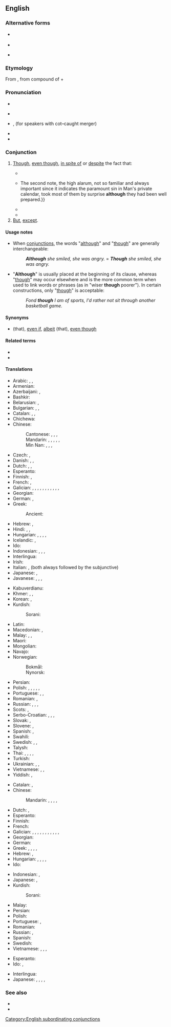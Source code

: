 ==English==

===Alternative forms===
* {{l|en|altho}} {{qualifier|informal}}
* {{l|en|altho'}}
* {{l|en|allthough}} {{qualifier|obsolete}}

===Etymology===
From {{etyl|enm|en}} {{m|enm|althagh|}}, from {{etyl|ang|en}} compound of {{m|ang|eall||all (emphatic)}} + {{m|ang|þēah||though}}

===Pronunciation===
* {{enPR|ôl-''th''ōʹ}}
* {{a|UK}} {{IPA|/ɔːlˈðəʊ/|lang=en}}
* {{a|US}} {{IPA|/ɔlˈðoʊ/|lang=en}}, {{IPA|/ɑlˈðoʊ/|lang=en}} (for speakers with cot–caught merger)
* {{audio|en-us-although.ogg|Audio (US)|lang=en}}
* {{rhymes|əʊ|lang=en}}

===Conjunction===
{{en-con}}

# [[though|Though]], [[even though]], [[in spite of]] or [[despite]] the fact that: {{non-gloss definition|introducing a clause that expresses a concession.}}
#: {{ux|en|'''Although''' it was very muddy, the football game went on.}}
#* {{quote-book|lang=en|year=1898|author={{w|Winston Churchill (novelist)|Winston Churchill}}
|title={{w|The Celebrity}}|chapter=5
|passage='''Although''' the Celebrity was almost impervious to sarcasm, he was now beginning to exhibit visible signs of uneasiness, the consciousness dawning upon him that his eccentricity was not receiving the ovation it merited.}}
#* {{quote-book|lang=en|year=1963|author={{w|Margery Allingham}}|title={{w|The China Governess}}
|chapter=20|url=http://openlibrary.org/works/OL2004261W
|passage=The story struck the depressingly familiar note with which true stories ring in the tried ears of experienced policemen.{{...}}The second note, the high alarum, not so familiar and always important since it indicates the paramount sin in Man's private calendar, took most of them by surprise '''although''' they had been well prepared.}}
#* {{quote-journal|lang=en|date=September 29, 2011|author=Jon Smith|work=BBC Sport
|title=[http://news.bbc.co.uk/sport2/hi/football/15014632.stm Tottenham 3-1 Shamrock Rovers]
|passage=With the north London derby to come at the weekend, Spurs boss Harry Redknapp opted to rest many of his key players, '''although''' he brought back Aaron Lennon after a month out through injury.}}
#* {{quote-journal|lang=en|date=2012-03|author=Lee A. Groat|title=Gemstones
|volume=100|issue=2|page=128|magazine={{w|American Scientist}}
|url=http://www.americanscientist.org/issues/feature/2012/2/gemstones
|passage='''Although''' there are dozens of different types of gems, among the best known and most important are diamond, ruby and sapphire, emerald and other gem forms of the mineral beryl, chrysoberyl, tanzanite, tsavorite, topaz and jade.}}
# [[but|But]], [[except]].
#: {{ux|en|It was difficult, '''although''' not as difficult as we had expected.}}

====Usage notes====
* When [[conjunction]]s, the words "[[although]]" and "[[though]]" are generally interchangeable:
*: '''''Although''' she smiled, she was angry.'' = '''''Though''' she smiled, she was angry.''
* "'''Although'''" is usually placed at the beginning of its clause, whereas "[[though]]" may occur elsewhere and is the more common term when used to link words or phrases (as in "wiser '''though''' poorer"). In certain constructions, only "[[though]]" is acceptable:
*: ''Fond '''though''' I am of sports, I'd rather not sit through another basketball game.''

====Synonyms====
* {{sense|in spite of}} {{l|en|notwithstanding}} (that), [[even if]], [[albeit]] (that), [[even though]]

====Related terms====
* {{l|en|though}}
* {{l|en|even though}}

====Translations====
{{trans-top|in spite of the fact that}}
* Arabic: {{t|ar|رَغْم أَنَّ}} <!-- please the 2nd part -->, {{t|ar|مَعَ أَنَّ}}, {{t|ar|وَلَوْ}}
* Armenian: {{t+|hy|չնայած}}
* Azerbaijani: {{t|az|halbuki}}, {{t|az|baxmayaraq ki}}
* Bashkir: {{t|ba|ҡарамаҫтан}}
* Belarusian: {{t|be|хоць}}, {{t|be|хаця́}}
* Bulgarian: {{t|bg|макар че}}, {{t|bg|въпреки че}}, {{t|bg|при все че}}
* Catalan: {{t|ca|tot i que}}, {{t|ca|malgrat que}}, {{t|ca|encara que}}
* Chichewa: {{t|ny|ngakhale}}
* Chinese:
*: Cantonese: {{t|yue|雖然|sc=Hani}}, {{t|yue|虽然|tr=seoi1 jin4|sc=Hani}}, {{t|yue|儘管|sc=Hani}}, {{t|yue|尽管|tr=zeon6 gun2|sc=Hani}}
*: Mandarin: {{t+|cmn|雖然|sc=Hani}}, {{t+|cmn|虽然|tr=suīrán|sc=Hani}}, {{t+|cmn|儘管|sc=Hani}}, {{t+|cmn|尽管|tr=jǐnguǎn|sc=Hani}}, {{qualifier|colloquial}} {{t+|cmn|雖說|sc=Hani}}, {{t+|cmn|虽说|tr=suīshuō|sc=Hani}}
*: Min Nan: {{t+|nan|雖然|sc=Hani}}, {{t|nan|虽然|tr=sui-jiân, sui-liân|sc=Hani}}, {{t|nan|雖罔|sc=Hani}}, {{t|nan|虽罔|tr=sui-bóng|sc=Hani}}
* Czech: {{t+|cs|ač}}, {{t+|cs|ačkoliv}}
* Danish: {{t+|da|selvom}}, {{t|da|selv om}}, {{t|da|skønt}}
* Dutch: {{t+|nl|hoewel}}, {{t+|nl|alhoewel}}, {{t+|nl|ofschoon}}
* Esperanto: {{t+|eo|kvankam}}
* Finnish: {{t+|fi|vaikka}}, {{t|fi|joskin}}
* French: {{t+|fr|bien que}}, {{t+|fr|quoique}}
* Galician: {{t|gl|inanque}}, {{t|gl|aínda que}}, {{t|gl|maxer}}, {{t+|gl|macar}}, {{t|gl|decasí}}, {{t|gl|porén}}, {{t|gl|malia}}, {{t|gl|embora}}, {{t|gl|orasme}}, {{t|gl|decontra}}, {{t|gl|emporiso}}, {{t|gl|noustante}}
* Georgian: {{t|ka|მიუხედავად იმისა, რომ|sc=Geor}}
* German: {{t+|de|obwohl}}, {{t+|de|obschon}} {{qualifier|poetical}}
* Greek: {{t+|el|αν και}}
*: Ancient: {{t|grc|καίπερ|sc=polytonic}}
* Hebrew: {{t|he|למרות ש־|tr=lamrót she-}}, {{t|he|אף על פי ש־|tr=af al pi she-}}
* Hindi: {{t|hi|अपी|sc=Deva}}, {{t+|hi|हालाँकि|sc=Deva}}, {{t+|hi|अगरचे|sc=Deva}}
* Hungarian: {{t+|hu|bár}}, {{t+|hu|noha}}, {{t+|hu|habár}}, {{t+|hu|jóllehet}}, {{t+|hu|ámbár}}
* Icelandic: {{t+|is|þó að}}, {{t+|is|enda þótt}}
* Ido: {{t+|io|quankam}}
* Indonesian: {{t+|id|walau}}, {{t+|id|walaupun}}, {{t+|id|meski}}, {{t+|id|meskipun}}
* Interlingua: {{t+|ia|ben que}}
* Irish: {{t|ga|cé go}}
* Italian: {{t+|it|sebbene}}, {{t+|it|benché}} (both always followed by the subjunctive)
* Japanese: {{t|ja|のに|alt=...のに|tr=...noni}}, {{t|ja|だけれども|alt=...だけれども|tr=...da keredomo}}
* Javanese: {{t|jv|senajan}}, {{t+|jv|sanadyan}}, {{t+|jv|masiya}}, {{t|jv|puluh}}
{{trans-mid}}
* Kabuverdianu: {{t|kea|enbóra}}
* Khmer: {{t|km|ទោះបីជា|tr=tʊəh bəy cie}}, {{t|km|បើទោះបីជា|tr=baə tʊəh bəy cie}}, {{t|km|សូម្បី|tr=soombəy}}
* Korean: {{t+|ko|하지만}}, {{t+|ko|지만}}
* Kurdish:
*: Sorani: {{t+|ku|ئه‌گه‌رچی|tr=egerçi|sc=ku-Arab}}
* Latin: {{t+|la|quamquam}}
* Macedonian: {{t|mk|иако|tr=iako|sc=Cyrl}}, {{t|mk|и покрај тоа|sc=Cyrl}}
* Malay: {{t|ms|walau}}, {{t|ms|walaupun}}, {{t|ms|meskipun}}
* Maori: {{t|mi|ahakoa}}
* Mongolian: {{t-needed|mn}}
* Navajo: {{t|nv|azhą́...ndi}}
* Norwegian:
*: Bokmål: {{t+|nb|selv om}}
*: Nynorsk: {{t|nn|sjølv om}}
* Persian: {{t+|fa|اگرچه|tr=agarče|sc=fa-Arab}}
* Polish: {{t+|pl|choć}}, {{t+|pl|chociaż}}, {{t+|pl|mimo że}}, {{t+|pl|aczkolwiek}}, {{t+|pl|lubo}} {{qualifier|archaic}}, {{t+|pl|acz}} {{qualifier|bookish}}
* Portuguese: {{t+|pt|embora}}, {{t+|pt|conquanto}}, {{t+|pt|apesar de}}
* Romanian: {{t+|ro|deși}}, {{t|ro|cu toate că}}
* Russian: {{t+|ru|хотя́}}, {{t|ru|несмотря́ на то́, что}}, {{t+|ru|хоть и}}, {{t+|ru|хоть}}
* Scots: {{t|sco|awtho}}, {{t|sco|altho}}
* Serbo-Croatian: {{t+|sh|iako}}, {{t+|sh|premda}}, {{t|sh|mada}}, {{t+|sh|makar}}
* Slovak: {{t|sk|hoci}}, {{t|sk|aj keď}}
* Slovene: {{t+|sl|čeprav}}, {{t+|sl|četudi}}
* Spanish: {{t+|es|aunque}}, {{t+|es|a pesar de}}
* Swahili: {{t|sw|ingawa}}
* Swedish: {{t+|sv|fastän}}, {{t+|sv|trots att}}, {{t+|sv|ehuru}}
* Talysh: {{t-check|tly|اگمچه|tr=agamcə|sc=fa-Arab}} {{qualifier|Asalemi}}
* Thai: {{t+|th|แม้}}, {{t|th|ถึงจะ}}, {{t+|th|ทั้งที่}}, {{t|th|ถึงแม้}}, {{t|th|ทั้ง ๆ}}
* Turkish: {{t+|tr|rağmen}}
* Ukrainian: {{t|uk|хоча́}}, {{t|uk|хоч}}, {{t|uk|не дивлячи́сь на те, що}}
* Vietnamese: {{t+|vi|dù}}, {{t+|vi|mặc dù}}, {{t+|vi|dầu}}
* Yiddish: {{t|yi|הגם|tr=hagam}}, {{t|yi|כאָטש}}
{{trans-bottom}}

{{trans-top|but}}
* Catalan: {{t|ca|tot i que}}, {{t|ca|malgrat que}}
* Chinese:
*: Mandarin: {{t+|cmn|但是|tr=dànshì|sc=Hani}}, {{t+|cmn|可是|tr=kěshì|sc=Hani}}, {{t+|cmn|不過|sc=Hani}}, {{t+|cmn|不过|tr=bùguò|sc=Hani}}, {{t+|cmn|然而|tr=rán'ér|sc=Hani}}
* Dutch: {{t+|nl|hoewel}}, {{t+|nl|maar}}
* Esperanto: {{t+|eo|tamen}}
* Finnish: {{t+|fi|paitsi}}
* French: {{t+|fr|mais}}
* Galician: {{t|gl|inanque}}, {{t|gl|aínda que}}, {{t|gl|maxer}}, {{t+|gl|macar}}, {{t|gl|decasí}}, {{t|gl|porén}}, {{t|gl|malia}}, {{t|gl|embora}}, {{t|gl|orasme}}, {{t|gl|decontra}}, {{t|gl|emporiso}}, {{t|gl|noustante}}
* Georgian: {{t|ka|თუმცა|sc=Geor}}
* German: {{t+|de|trotzdem}}
* Greek: {{t+|el|παρά}}, {{t+|el|ωστόσο}}, {{t+|el|παρ' όλ' αυτά}}, {{t+|el|μολαταύτα}}, {{t+|el|εντούτοις}}
* Hebrew: {{t+|he|אבל|tr=avál}}, {{t|he|אלא|tr=éla}}
* Hungarian: {{t+|hu|de}}, {{t+|hu|viszont}}, {{t+|hu|azonban}}, {{t+|hu|ám}}, {{t+|hu|ugyanakkor}}
* Ido: {{t+|io|tamen}}
{{trans-mid}}
* Indonesian: {{t+|id|tapi}}, {{t+|id|tetapi}}
* Japanese: {{t+|ja|しかし|tr=shikashi}}, {{qualifier|colloquial}}{{t+|ja|でも|tr=demo}}
* Kurdish:
*: Sorani: {{t+|ku|به‌ڵام|tr=belam|sc=ku-Arab}}
* Malay: {{t|ms|tetapi}}
* Persian: {{t+|fa|هرچند|tr=harčand|sc=fa-Arab}}
* Polish: {{t+|pl|jednakże}}
* Portuguese: {{t+|pt|embora}}, {{t+|pt|apesar de}}
* Romanian: {{t|ro|insa}}
* Russian: {{t+|ru|одна́ко}}, {{t+|ru|хотя́}}
* Spanish: {{t+|es|aunque}}
* Swedish: {{t+|sv|men}}
* Vietnamese: {{t+|vi|nhưng}}, {{t+|vi|nhưng mà}}, {{t|vi|dưng cơ}}, {{t|vi|dưng cơ mà}}
{{trans-bottom}}

{{checktrans-top}}
* Esperanto: {{t+check|eo|kvankam}}
* Ido: {{t+check|io|tamen}}, {{t+check|io|quankam}}
{{trans-mid}}
* Interlingua: {{t+check|ia|ben que}}
* Japanese: {{t+check|ja|にもかかわらず|tr=ni mo kakawarazu|sc=Jpan}}, {{t-check|ja|とはいえ|tr=to wa ie|sc=Jpan}}, {{t-check|ja|といっても|tr=to itte mo|sc=Jpan}}, {{t-check|ja|としても|tr=to shite mo|sc=Jpan}}, {{t-check|ja|であっても|tr=de atte mo|sc=Jpan}}
{{trans-bottom}}

===See also===
* {{l|en|while}}
* {{l|en|albeit}}

[[Category:English subordinating conjunctions]]